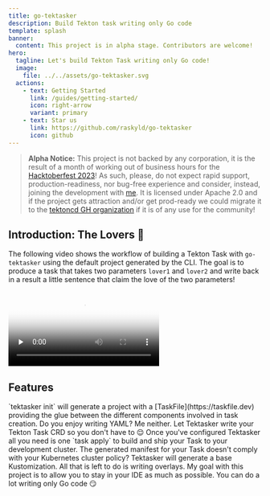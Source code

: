 ```yaml
---
title: go-tektasker
description: Build Tekton task writing only Go code
template: splash
banner:
  content: This project is in alpha stage. Contributors are welcome!
hero:
  tagline: Let's build Tekton Task writing only Go code!
  image:
    file: ../../assets/go-tektasker.svg
  actions:
    - text: Getting Started
      link: /guides/getting-started/
      icon: right-arrow
      variant: primary
    - text: Star us
      link: https://github.com/raskyld/go-tektasker
      icon: github
---
```



> **Alpha Notice:** This project is not backed by any corporation, it is the result of a month of working
> out of business hours for the [Hacktoberfest 2023][ho23]! As such, please, do not expect rapid support,
> production-readiness, nor bug-free experience and consider, instead, joining the development with [me][me-os].
> It is licensed under Apache 2.0 and if the project
> gets attraction and/or get prod-ready we could migrate it to the
> [tektoncd GH organization][tkcd-gh-org] if it is of any use for the community!

[tkcd-gh-org]: https://github.com/tektoncd
[ho23]: https://hacktoberfest.com
[me-os]: https://app.opensauced.pizza/user/raskyld/card

## Introduction: The Lovers 🦢

The following video shows the workflow of building a Tekton Task with `go-tektasker`
using the default project generated by the CLI. The goal is to produce a task that takes
two parameters `lover1` and `lover2` and write back in a result a little sentence that
claim the love of the two parameters!

<video poster={videoThumbnail.src} controls preload="none">
    <source src="/demo-alpha-go-tektasker.webm"/>
    <source src="/demo-alpha-go-tektasker.mp4"/>
</video>

## Features

<CardGrid stagger>
	<Card title="Task Development" icon="laptop">
		`tektasker init` will generate a project with a
        [TaskFile](https://taskfile.dev) providing the glue between
        the different components involved in task creation.
	</Card>
	<Card title="Manifest as a Service" icon="document">
		Do you enjoy writing YAML? Me neither. Let Tektasker
        write your Tekton Task CRD so you don't have to 😌
	</Card>
	<Card title="Fast dev workflow" icon="rocket">
		Once you've configured Tektasker all you need is one
        `task apply` to build and ship your Task to your development
        cluster.
	</Card>
	<Card title="Kustomize!" icon="add-document">
		The generated manifest for your Task doesn't comply with your
        Kubernetes cluster policy? Tektasker will generate a base
        Kustomization. All that is left to do is writing overlays.
	</Card>
    <Card title="Don't leave your IDE" icon="bars">
		My goal with this project is to allow you to stay in your IDE
        as much as possible. You can do a lot writing only Go code 😏
	</Card>
</CardGrid>
